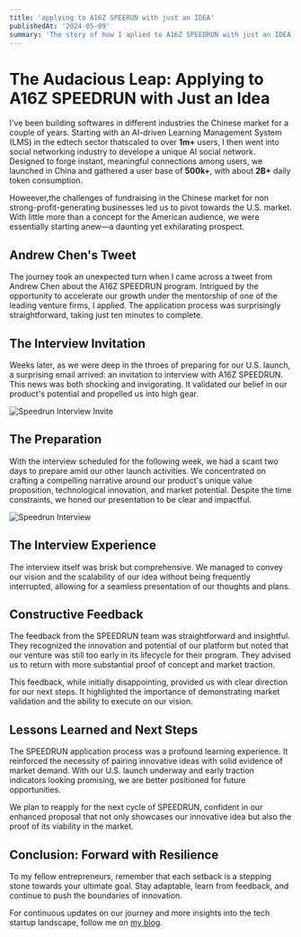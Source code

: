 ```yaml
---
title: 'applying to A16Z SPEERUN with just an IDEA'
publishedAt: '2024-05-09'
summary: 'The story of how I aplied to A16Z SPEEDRUN with just an IDEA'
---
```


# The Audacious Leap: Applying to A16Z SPEEDRUN with Just an Idea

I've been building softwares in different industries the Chinese market for a couple of years. Starting with an AI-driven Learning Management System (LMS) in the edtech sector thatscaled to over **1m+** users, I then went into social networking industry to develope a unique AI social network. Designed to forge instant, meaningful connections among users, we launched in China and gathered a user base of **500k+**, with about **2B+** daily token consumption.

Howeever,the challenges of fundraising in the Chinese market for non strong-profit-generating businesses led us to pivot towards the U.S. market. With little more than a concept for the American audience, we were essentially starting anew—a daunting yet exhilarating prospect.

## Andrew Chen's Tweet

The journey took an unexpected turn when I came across a tweet from Andrew Chen about the A16Z SPEEDRUN program. Intrigued by the opportunity to accelerate our growth under the mentorship of one of the leading venture firms, I applied. The application process was surprisingly straightforward, taking just ten minutes to complete.

## The Interview Invitation

Weeks later, as we were deep in the throes of preparing for our U.S. launch, a surprising email arrived: an invitation to interview with A16Z SPEEDRUN. This news was both shocking and invigorating. It validated our belief in our product's potential and propelled us into high gear.

![Speedrun Interview Invite](../../assets/images/speedrun_invite.png)

## The Preparation

With the interview scheduled for the following week, we had a scant two days to prepare amid our other launch activities. We concentrated on crafting a compelling narrative around our product's unique value proposition, technological innovation, and market potential. Despite the time constraints, we honed our presentation to be clear and impactful.

![Speedrun Interview](../../assets/images/speedrun_interview.png)

## The Interview Experience

The interview itself was brisk but comprehensive. We managed to convey our vision and the scalability of our idea without being frequently interrupted, allowing for a seamless presentation of our thoughts and plans.

## Constructive Feedback

The feedback from the SPEEDRUN team was straightforward and insightful. They recognized the innovation and potential of our platform but noted that our venture was still too early in its lifecycle for their program. They advised us to return with more substantial proof of concept and market traction.

This feedback, while initially disappointing, provided us with clear direction for our next steps. It highlighted the importance of demonstrating market validation and the ability to execute on our vision.

## Lessons Learned and Next Steps

The SPEEDRUN application process was a profound learning experience. It reinforced the necessity of pairing innovative ideas with solid evidence of market demand. With our U.S. launch underway and early traction indicators looking promising, we are better positioned for future opportunities.

We plan to reapply for the next cycle of SPEEDRUN, confident in our enhanced proposal that not only showcases our innovative idea but also the proof of its viability in the market.

## Conclusion: Forward with Resilience

To my fellow entrepreneurs, remember that each setback is a stepping stone towards your ultimate goal. Stay adaptable, learn from feedback, and continue to push the boundaries of innovation.

For continuous updates on our journey and more insights into the tech startup landscape, follow me on [my blog](www.stevenhhb.com).
